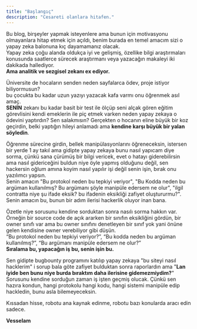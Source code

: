 ```yaml
---
title: "Başlangıç"
description: "Cesareti olanlara hitafen."
---
```


Bu blog, birşeyler yapmak isteyenlere ama bunun için motivasyonu olmayanlara hitap etmek için açıldı, benim burada en temel amacım sizi o yapay zeka balonuna kıç dayamamanız olacak.\
Yapay zeka çoğu alanda oldukça iyi ve gelişmiş, özellike bilgi araştırmaları konusunda saatlerce sürecek araştırmanı veya yazacağın makaleyi iki dakikada hallediyor. \
**Ama analitik ve sezgisel zekanı ex ediyor.**

Üniversite de hocaların senden neden sayfalarca ödev, proje istiyor biliyormusun?\
bu çocukta bu kadar uzun yazıyı yazacak kafa varmı onu öğrenmek asıl amaç.\
**SENİN** zekanı bu kadar basit bir test ile ölçüp seni alçak gören eğitim görevlisini kendi emeklerin ile piç etmek varken neden yapay zekaya o ödevini yaptırdın? Sen salakmısın? Gerçekten o hocanın eline büyük bir koz geçirdin, belki yaptığın hileyi anlamadı ama **kendine karşı büyük bir yalan söyledin**.

Öğrenme sürecine girdin, bellek manipülasyonlarını öğreneceksin, istersen bir yerde 1 ay takıl ama gidipte yapay zekaya bunu nasıl yapıcam diye sorma, çünkü sana çürümüş bir bilgi vericek, evet o hatayı giderebilirsin ama nasıl gidericeğini buldun niye öyle yapmış olduğunu değil, sen hackersin oğlum amına koyim nasıl yapılır işi değil senin işin, bırak onu yazılımcı yapsın.\
Senin amacın "Bu protokol neden bu tepkiyi veriyor", "Bu Kodda neden bu argüman kullanılmış? Bu argümanı şöyle manipüle edersem ne olur", "ilgil contratta niye şu ifade eksik? bu ifadenin eksikliği zafiyet oluştururmu?". Senin amacın bu, bunun bir adım ilerisi hackerlik oluyor inan bana.

Özetle niye sorusunu kendine sorduktan sonra nasılı sorma hakkın var.\
Örneğin bir source code de açık ararken bir sınıfın eksikliğini gördün, bir owner sınıfı var ama bu owner sınıfını denetleyen bir sınıf yok yani önüne gelen kendisine owner verebiliyor gibi düşün.\
“Bu protokol neden bu tepkiyi veriyor?”, “Bu kodda neden bu argüman kullanılmış?”, “Bu argümanı manipüle edersem ne olur?” \
**Sıralama bu, yapacağın iş bu, senin işin bu.**

Sen gidipte bugbounty programını katılıp yapay zekaya "bu siteyi nasıl hacklerim" i sorup bala göte zafiyet bulduktan sonra raporlardın ama "**Lan iyide ben bunu niye burda bıraktım daha ilerisine gidemezmiydim?**" Sorusunu kendine sorduğun zaman iş işten geçmiş olucak. Çünkü sen hazıra kondun, hangi protokolu hangi kodu, hangi sistemi manipüle edip hackledin, bunu asla bilemeyeceksin.

Kıssadan hisse, robotu ana kaynak edinme, robotu bazı konularda aracı edin sadece.

**Vesselam**